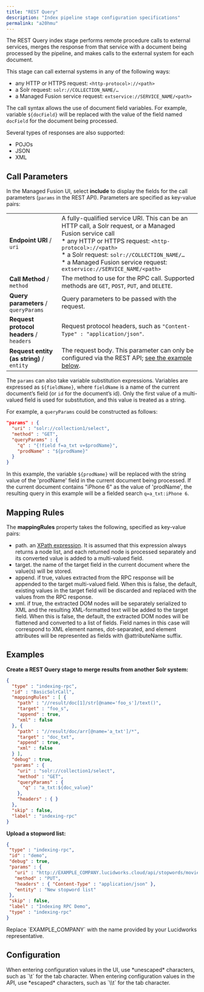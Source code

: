 ```yaml
---
title: "REST Query"
description: "Index pipeline stage configuration specifications"
permalink: "a20hmu"
---
```


The REST Query index stage performs remote procedure calls to external services, merges the response from that service with a document being processed by the pipeline, and makes calls to the external system for each document.

This stage can call external systems in any of the following ways:

* any HTTP or HTTPS request: `<http-protocol>://<path>`
* a Solr request: `solr://COLLECTION_NAME/…​`
* a Managed Fusion service request: `extservice://SERVICE_NAME/<path>`

The call syntax allows the use of document field variables. For example, variable `${docField}` will be replaced with the value of the field named `docField` for the document being processed.

Several types of responses are also supported:

* POJOs
* JSON
* XML

## Call Parameters

In the Managed Fusion UI, select **include** to display the fields for the call parameters (`params` in the REST API). Parameters are specified as key-value pairs:

|  |  |
| --- | --- |
| **Endpoint URI** / `uri` | A fully-qualified service URI. This can be an HTTP call, a Solr request, or a Managed Fusion service call  <br/>* any HTTP or HTTPS request: `<http-protocol>://<path>`  <br/>* a Solr request: `solr://COLLECTION_NAME/…​`  <br/>* a Managed Fusion service request: `extservice://SERVICE_NAME/<path>` |
| **Call Method** / `method` | The method to use for the RPC call. Supported methods are `GET`, `POST`, `PUT`, and `DELETE`. |
| **Query parameters** / `queryParams` | Query parameters to be passed with the request. |
| **Request protocol headers** / `headers` | Request protocol headers, such as `"Content-Type" : "application/json"`. |
| **Request entity (as string)** / `entity` | The request body. This parameter can only be configured via the REST API; [see the example below](#entity-example). |

The `params` can also take variable substitution expressions. Variables are expressed as `${fieldName}`, where `fieldName` is a name of the current document’s field (or `id` for the document’s id). Only the first value of a multi-valued field is used for substitution, and this value is treated as a string.

For example, a `queryParams` could be constructed as follows:

```json
"params" : {
  "uri" : "solr://collection1/select",
  "method" : "GET",
  "queryParams" : {
    "q" : "{!field f=a_txt v=$prodName}",
    "prodName" : "${prodName}"
  }
}
```

In this example, the variable `${prodName}` will be replaced with the string value of the 'prodName' field in the current document being processed. If the current document contains "iPhone 6" as the value of 'prodName', the resulting query in this example will be a fielded search `q=a_txt:iPhone 6`.

## Mapping Rules

The **mappingRules** property takes the following, specified as key-value pairs:

* path. an [XPath expression](http://www.w3schools.com/xml/xpath_syntax.asp). It is assumed that this expression always returns a node list, and each returned node is processed separately and its converted value is added to a multi-valued field.
* target. the name of the target field in the current document where the value(s) will be stored.
* append. if true, values extracted from the RPC response will be appended to the target multi-valued field. When this is false, the default, existing values in the target field will be discarded and replaced with the values from the RPC response.
* xml. if true, the extracted DOM nodes will be separately serialized to XML and the resulting XML-formatted text will be added to the target field. When this is false, the default, the extracted DOM nodes will be flattened and converted to a list of fields. Field names in this case will correspond to XML element names, dot-separated, and element attributes will be represented as fields with @attributeName suffix.

## Examples

**Create a REST Query stage to merge results from another Solr system:**

```json
{
  "type" : "indexing-rpc",
  "id" : "BasicSolrCall",
  "mappingRules" : [ {
    "path" : "//result/doc[1]/str[@name='foo_s']/text()",
    "target" : "foo_s",
    "append" : true,
    "xml" : false
  }, {
    "path" : "//result/doc/arr[@name='a_txt']/*",
    "target" : "doc_txt",
    "append" : true,
    "xml" : false
  } ],
  "debug" : true,
  "params" : {
    "uri" : "solr://collection1/select",
    "method" : "GET",
    "queryParams" : {
      "q" : "a_txt:${doc_value}"
    },
    "headers" : { }
  },
  "skip" : false,
  "label" : "indexing-rpc"
}
```

**Upload a stopword list:**

```json
{
 "type" : "indexing-rpc",
 "id" : "demo",
 "debug" : true,
 "params" : {
   "uri" : "http://EXAMPLE_COMPANY.lucidworks.cloud/api/stopwords/movies",
   "method" : "PUT",
   "headers" : { "Content-Type" : "application/json" },
   "entity" : "New stopword list"
 },
 "skip" : false,
 "label" : "Indexing RPC Demo",
 "type" : "indexing-rpc"
}
```

<Note>
Replace `EXAMPLE_COMPANY` with the name provided by your Lucidworks representative.
</Note>

## Configuration

<Tip>
When entering configuration values in the UI, use *unescaped* characters, such as `\t` for the tab character. When entering configuration values in the API, use *escaped* characters, such as `\\t` for the tab character.
</Tip>


<SchemaParamFields schema={schema}/>